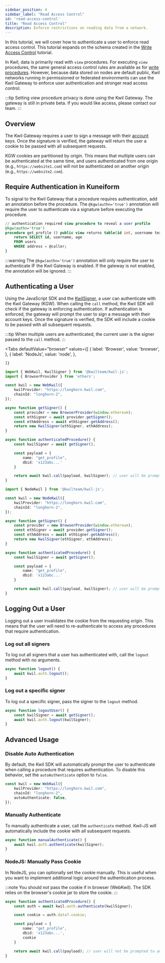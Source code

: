 ```yaml
---
sidebar_position: 4
sidebar_label: "Read Access Control"
id: 'read-access-control'
title: "Read Access Control"
description: Enforce restrictions on reading data from a network.
---
```


In this tutorial, we will cover how to authenticate a user to enforce read access control. This tutorial expands on the schema created in the [Write Access Control](/docs/getting-started/write-access-control) tutorial.

In Kwil, data is primarily read with `view` procedures. For executing `view` procedures, the same general access control rules are available as for [write procedures](/docs/getting-started/write-access-control). However, because data stored on nodes are default public, Kwil networks running in permissioned or federated environments can use the Kwil Gateway to enforce user authentication and stronger read access control.

:::tip
Setting view procedure privacy is done using the Kwil Gateway.  The gateway is still in private beta.  If you would like access, please contact our team.
:::

## Overview

The Kwil Gateway requires a user to sign a message with their [account](/docs/concepts#accounts) keys. Once the signature is verified, the gateway will return the user a cookie to be passed with all subsequent requests.

KGW cookies are partitioned by origin. This means that multiple users can be authenticated at the same time, and users authenticated from one origin (e.g., `https://website1.com`) will not be authenticated on another origin (e.g., `https://website2.com`).

## Require Authentication in Kuneiform

To signal to the Kwil Gateway that a procedure requires authentication, add an annotation before the procedure. The `@kgw(authn='true')` annotation will require the user to authenticate via a signature before executing the procedure.

```sql title="social_media.kf"
// authentication required view procedure to reveal a user profile
@kgw(authn='true')
procedure get_profile () public view returns table(id int, username text, age int) {
    return SELECT id, username, age
    FROM users
    WHERE address = @caller;
}
```

:::warning
The `@kgw(authn='true')` annotation will only require the user to authenticate IF the Kwil Gateway is enabled.  If the gateway is not enabled, the annotation will be ignored.
:::

## Authenticating a User

Using the JavaScript SDK and the [KwilSigner](/docs/getting-started/read-write-data#signer), a user can authenticate with the Kwil Gateway (KGW). When calling the `call` method, the Kwil SDK will check if the gateway is enforcing authentication. If authentication is enforced, the gateway will prompt the user to sign a message with their account keys. Once the signature is verified, the SDK will include a cookie to be passed with all subsequent requests.

:::tip
When multiple users are authenticated, the current user is the signer passed to the `call` method.
:::



<Tabs
    defaultValue="browser"
    values={[
        { label: 'Browser', value: 'browser', },
        { label: 'NodeJs', value: 'node', },
        
    ]}
>
<TabItem value='browser'>

```typescript
import { WebKwil, KwilSigner } from '@kwilteam/kwil-js';
import { BrowserProvider } from 'ethers';

const kwil = new WebKwil({
    kwilProvider: "https://longhorn.kwil.com",
    chainId: "longhorn-2",
});

async function getSigner() {
    const provider = new BrowserProvider(window.ethereum);
    const ethSigner = await provider.getSigner();
    const ethAddress = await ethSigner.getAddress();
    return new KwilSigner(ethSigner, ethAddress);
}

async function authenticatedProcedure() {
    const kwilSigner = await getSigner();

    const payload = {
        name: "get_profile",
        dbid: 'x123abc...'
    }

    return await kwil.call(payload, kwilSigner); // user will be prompted to authenticate
}
```

</TabItem>
<TabItem value='node'>

```typescript
import { NodeKwil } from '@kwilteam/kwil-js';

const kwil = new NodeKwil({
    kwilProvider: "https://longhorn.kwil.com",
    chainId: "longhorn-2",
});

async function getSigner() {
    const provider = new BrowserProvider(window.ethereum);
    const ethSigner = await provider.getSigner();
    const ethAddress = await ethSigner.getAddress();
    return new KwilSigner(ethSigner, ethAddress);
}

async function authenticatedProcedure() {
    const kwilSigner = await getSigner();

    const payload = {
        name: "get_profile",
        dbid: 'x123abc...'
    }

    return await kwil.call(payload, kwilSigner); // user will be prompted to authenticate
}
```

</TabItem>
</Tabs>

## Logging Out a User

Logging out a user invalidates the cookie from the requesting origin. This means that the user will need to re-authenticate to access any procedures that require authentication.

### Log out all signers

To log out all signers that a user has authenticated with, call the `logout` method with no arguments.

```typescript
async function logout() {
    await kwil.auth.logout();
}
```

### Log out a specific signer

To log out a specific signer, pass the signer to the `logout` method.

```typescript
async function logoutUser() {
    const kwilSigner = await getSigner();
    await kwil.auth.logout(kwilSigner);
}
```

## Advanced Usage

### Disable Auto Authentication

By default, the Kwil SDK will automatically prompt the user to authenticate when calling a procedure that requires authentication. To disable this behavior, set the `autoAuthenticate` option to `false`.

```typescript
const kwil = new WebKwil({
    kwilProvider: "https://longhorn.kwil.com",
    chainId: "longhorn-2",
    autoAuthenticate: false,
});
```

### Manually Authenticate

To manually authenticate a user, call the `authenticate` method. Kwil-JS will automatically include the cookie with all subsequent requests.

```typescript
async function manualAuthenticate() {
    await kwil.auth.authenticate(kwilSigner);
}
```

### NodeJS: Manually Pass Cookie

In NodeJS, you can optionally set the cookie manually. This is useful when you want to implement additional logic around the authentication process.

:::note
You should not pass the cookie if in browser (WebKwil). The SDK relies on the browser's cookie jar to store the cookie.
:::

```typescript
async function authenticatedProcedure() {
    const auth = await kwil.auth.authenticate(kwilSigner);

    const cookie = auth.data?.cookie;

    const payload = {
        name: "get_profile",
        dbid: 'x123abc...',
        cookie
    }

    return await kwil.call(payload); // user will not be prompted to authenticate
}
```

